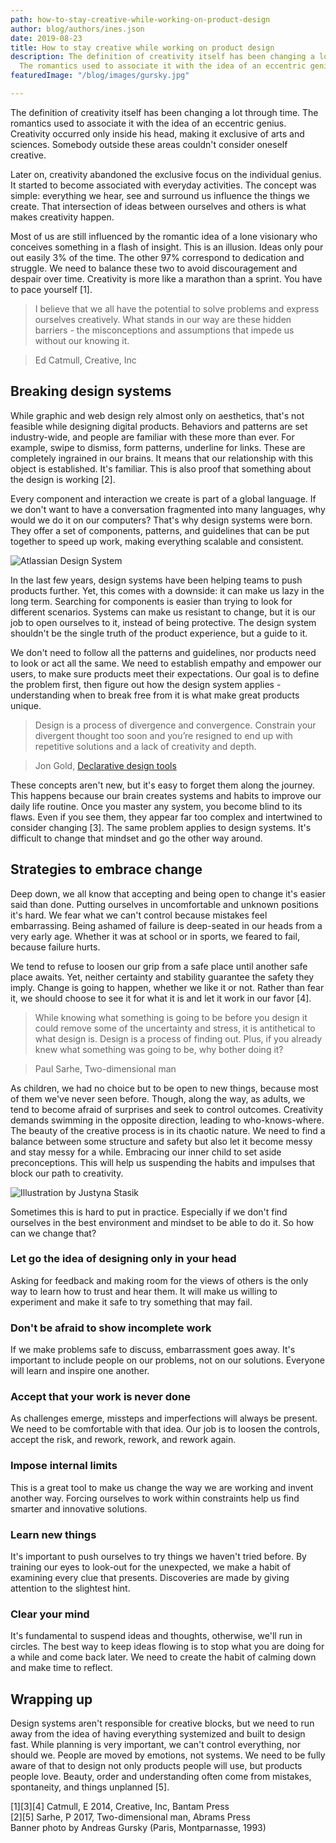 ```yaml
---
path: how-to-stay-creative-while-working-on-product-design
author: blog/authors/ines.json
date: 2019-08-23
title: How to stay creative while working on product design
description: The definition of creativity itself has been changing a lot through time.
  The romantics used to associate it with the idea of an eccentric genius.
featuredImage: "/blog/images/gursky.jpg"

---
```

The definition of creativity itself has been changing a lot through time. The romantics used to associate it with the idea of an eccentric genius. Creativity occurred only inside his head, making it exclusive of arts and sciences. Somebody outside these areas couldn't consider oneself creative.

Later on, creativity abandoned the exclusive focus on the individual genius. It started to become associated with everyday activities. The concept was simple: everything we hear, see and surround us influence the things we create. That intersection of ideas between ourselves and others is what makes creativity happen.

Most of us are still influenced by the romantic idea of a lone visionary who conceives something in a flash of insight. This is an illusion. Ideas only pour out easily 3% of the time. The other 97% correspond to dedication and struggle. We need to balance these two to avoid discouragement and despair over time. Creativity is more like a marathon than a sprint. You have to pace yourself [1].

> I believe that we all have the potential to solve problems and express ourselves creatively. What stands in our way are these hidden barriers - the misconceptions and assumptions that impede us without our knowing it.

> Ed Catmull, Creative, Inc

## Breaking design systems

While graphic and web design rely almost only on aesthetics, that's not feasible while designing digital products. Behaviors and patterns are set industry-wide, and people are familiar with these more than ever. For example, swipe to dismiss, form patterns, underline for links. These are completely ingrained in our brains. It means that our relationship with this object is established. It's familiar. This is also proof that something about the design is working [2].

Every component and interaction we create is part of a global language. If we don't want to have a conversation fragmented into many languages, why would we do it on our computers? That's why design systems were born. They offer a set of components, patterns, and guidelines that can be put together to speed up work, making everything scalable and consistent.

![Atlassian Design System](/blog/images/Atlassian.jpg)

In the last few years, design systems have been helping teams to push products further. Yet, this comes with a downside: it can make us lazy in the long term. Searching for components is easier than trying to look for different scenarios. Systems can make us resistant to change, but it is our job to open ourselves to it, instead of being protective. The design system shouldn't be the single truth of the product experience, but a guide to it.

We don't need to follow all the patterns and guidelines, nor products need to look or act all the same. We need to establish empathy and empower our users, to make sure products meet their expectations. Our goal is to define the problem first, then figure out how the design system applies - understanding when to break free from it is what make great products unique.

> Design is a process of divergence and convergence. Constrain your divergent thought too soon and you’re resigned to end up with repetitive solutions and a lack of creativity and depth.

> Jon Gold, [Declarative design tools](https://jon.gold/2016/06/declarative-design-tools/)

These concepts aren't new, but it's easy to forget them along the journey. This happens because our brain creates systems and habits to improve our daily life routine. Once you master any system, you become blind to its flaws. Even if you see them, they appear far too complex and intertwined to consider changing [3]. The same problem applies to design systems. It's difficult to change that mindset and go the other way around.

## Strategies to embrace change

Deep down, we all know that accepting and being open to change it's easier said than done. Putting ourselves in uncomfortable and unknown positions it's hard. We fear what we can't control because mistakes feel embarrassing. Being ashamed of failure is deep-seated in our heads from a very early age. Whether it was at school or in sports, we feared to fail, because failure hurts.

We tend to refuse to loosen our grip from a safe place until another safe place awaits. Yet, neither certainty and stability guarantee the safety they imply. Change is going to happen, whether we like it or not. Rather than fear it, we should choose to see it for what it is and let it work in our favor [4].

> While knowing what something is going to be before you design it could remove some of the uncertainty and stress, it is antithetical to what design is. Design is a process of finding out. Plus, if you already knew what something was going to be, why bother doing it?

> Paul Sarhe, Two-dimensional man

As children, we had no choice but to be open to new things, because most of them we've never seen before. Though, along the way, as adults, we tend to become afraid of surprises and seek to control outcomes. Creativity demands swimming in the opposite direction, leading to who-knows-where. The beauty of the creative process is in its chaotic nature. We need to find a balance between some structure and safety but also let it become messy and stay messy for a while. Embracing our inner child to set aside preconceptions. This will help us suspending the habits and impulses that block our path to creativity.

![Illustration by Justyna Stasik](/blog/images/bigbaby2_smaller_1200-2.jpg)

Sometimes this is hard to put in practice. Especially if we don't find ourselves in the best environment and mindset to be able to do it. So how can we change that?

### Let go the idea of designing only in your head

Asking for feedback and making room for the views of others is the only way to learn how to trust and hear them. It will make us willing to experiment and make it safe to try something that may fail.

### Don't be afraid to show incomplete work

If we make problems safe to discuss, embarrassment goes away. It's important to include people on our problems, not on our solutions. Everyone will learn and inspire one another.

### Accept that your work is never done

As challenges emerge, missteps and imperfections will always be present. We need to be comfortable with that idea. Our job is to loosen the controls, accept the risk, and rework, rework, and rework again.

### Impose internal limits

This is a great tool to make us change the way we are working and invent another way. Forcing ourselves to work within constraints help us find smarter and innovative solutions.

### Learn new things

It's important to push ourselves to try things we haven't tried before. By training our eyes to look-out for the unexpected, we make a habit of examining every clue that presents. Discoveries are made by giving attention to the slightest hint.

### Clear your mind

It's fundamental to suspend ideas and thoughts, otherwise, we'll run in circles. The best way to keep ideas flowing is to stop what you are doing for a while and come back later. We need to create the habit of calming down and make time to reflect.

## Wrapping up

Design systems aren't responsible for creative blocks, but we need to run away from the idea of having everything systemized and built to design fast. While planning is very important, we can't control everything, nor should we. People are moved by emotions, not systems. We need to be fully aware of that to design not only products people will use, but products people love. Beauty, order and understanding often come from mistakes, spontaneity, and things unplanned [5].

<div class="references">
  <div>[1][3][4] Catmull, E 2014, Creative, Inc, Bantam Press</div>
  <div>[2][5] Sarhe, P 2017, Two-dimensional man, Abrams Press</div>
  <div>Banner photo by Andreas Gursky (Paris, Montparnasse, 1993)</div>
</div>